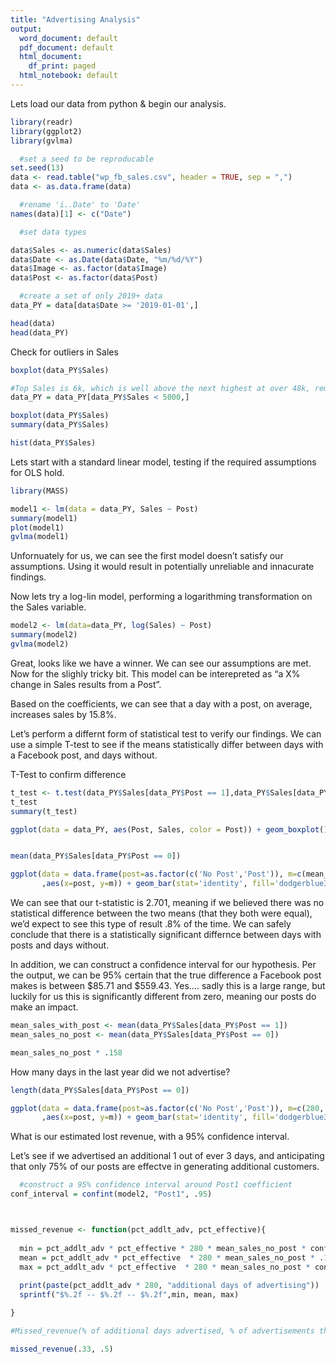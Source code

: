 ---
title: "Advertising Analysis"
output:
  word_document: default
  pdf_document: default
  html_document:
    df_print: paged
  html_notebook: default
---


Lets load our data from python & begin our analysis. 
```{r}
library(readr)
library(ggplot2)
library(gvlma)

  #set a seed to be reproducable 
set.seed(13)
data <- read.table("wp_fb_sales.csv", header = TRUE, sep = ",")
data <- as.data.frame(data)

  #rename 'i..Date' to 'Date'
names(data)[1] <- c("Date")

  #set data types

data$Sales <- as.numeric(data$Sales)
data$Date <- as.Date(data$Date, "%m/%d/%Y")
data$Image <- as.factor(data$Image)
data$Post <- as.factor(data$Post)

  #create a set of only 2019+ data
data_PY = data[data$Date >= '2019-01-01',]

head(data)
head(data_PY)
```




Check for outliers in Sales
```{r}
boxplot(data_PY$Sales)

#Top Sales is 6k, which is well above the next highest at over 48k, remove all higher than 48k
data_PY = data_PY[data_PY$Sales < 5000,]

boxplot(data_PY$Sales)
summary(data_PY$Sales)

hist(data_PY$Sales)

```

Lets start with a standard linear model, testing if the required assumptions for OLS hold. 
```{r}
library(MASS)

model1 <- lm(data = data_PY, Sales ~ Post)
summary(model1)
plot(model1)
gvlma(model1)
```

Unfornuately for us, we can see the first model doesn't satisfy our assumptions. Using it would result in potentially unreliable and innacurate findings. 

Now lets try a log-lin model, performing a logarithming transformation on the Sales variable.

```{r}
model2 <- lm(data=data_PY, log(Sales) ~ Post)
summary(model2)
gvlma(model2)
```
Great, looks like we have a winner. We can see our assumptions are met. Now for the slighly tricky bit. This model can be interepreted as "a X% change in Sales results from a Post". 

Based on the coefficients, we can see that a day with a post, on average, increases sales by 15.8%. 

Let's perform a differnt form of statistical test to verify our findings. We can use a simple T-test to see if the means statistically differ between days with a Facebook post, and days without. 




T-Test to confirm difference
```{r}
t_test <- t.test(data_PY$Sales[data_PY$Post == 1],data_PY$Sales[data_PY$Post == 0] )
t_test
summary(t_test)

ggplot(data = data_PY, aes(Post, Sales, color = Post)) + geom_boxplot() + geom_jitter() 


mean(data_PY$Sales[data_PY$Post == 0])

ggplot(data = data.frame(post=as.factor(c('No Post','Post')), m=c(mean_sales_no_post, mean_sales_with_post))
       ,aes(x=post, y=m)) + geom_bar(stat='identity', fill='dodgerblue3')
```

We can see that our t-statistic is 2.701, meaning if we believed there was no statistical difference between the two means (that they both were equal), we'd expect to see this type of result .8% of the time. We can safely conclude that there is a statistically significant differnce between days with posts and days without. 

In addition, we can construct a confidence interval for our hypothesis. Per the output, we can be 95% certain that the true difference a Facebook post makes is between $85.71 and $559.43. Yes.... sadly this is a large range, but luckily for us this is significantly different from zero, meaning our posts do make an impact. 



```{r}
mean_sales_with_post <- mean(data_PY$Sales[data_PY$Post == 1])
mean_sales_no_post <- mean(data_PY$Sales[data_PY$Post == 0])

mean_sales_no_post * .158

```






How many days in the last year did we not advertise?

```{r}
length(data_PY$Sales[data_PY$Post == 0])

ggplot(data = data.frame(post=as.factor(c('No Post','Post')), m=c(280, 54))
       ,aes(x=post, y=m)) + geom_bar(stat='identity', fill='dodgerblue3')
```


What is our estimated lost revenue, with a 95% confidence interval. 

Let's see if we advertised an additional 1 out of ever 3 days, and anticipating that only 75% of our posts are effectve in generating additional customers. 

```{r}

  #construct a 95% confidence interval around Post1 coefficient
conf_interval = confint(model2, "Post1", .95)



missed_revenue <- function(pct_addlt_adv, pct_effective){
  
  min = pct_addlt_adv * pct_effective * 280 * mean_sales_no_post * conf_interval[1]
  mean = pct_addlt_adv * pct_effective  * 280 * mean_sales_no_post * .158
  max = pct_addlt_adv * pct_effective  * 280 * mean_sales_no_post * conf_interval[2]
  
  print(paste(pct_addlt_adv * 280, "additional days of advertising"))
  sprintf("$%.2f -- $%.2f -- $%.2f",min, mean, max)

}

#Missed_revenue(% of additional days advertised, % of advertisements that were effective)

missed_revenue(.33, .5)
```

